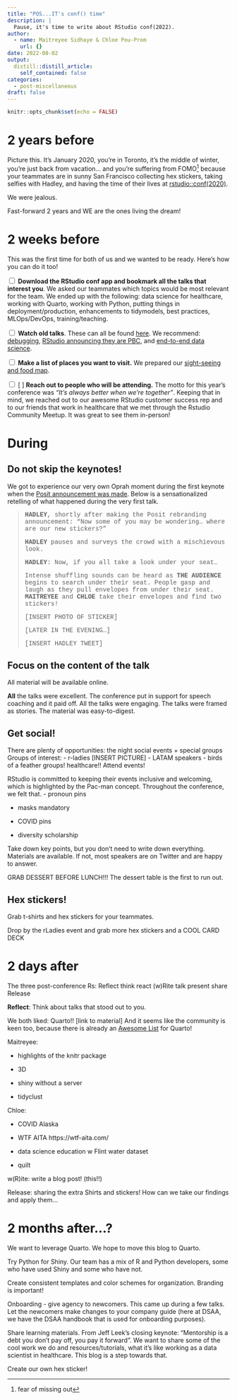 ```yaml
---
title: "POS...IT's conf() time"
description: |
  Pause, it's time to write about RStudio conf(2022).
author:
  - name: Maitreyee Sidhaye & Chloe Pou-Prom
    url: {}
date: 2022-08-02
output:
  distill::distill_article:
    self_contained: false
categories:
  - post-miscellaneous
draft: false
---
```



```r
knitr::opts_chunk$set(echo = FALSE)
```

# 2 years before

Picture this. It's January 2020, you're in Toronto, it's the middle of winter, you're just back from vacation... and you're suffering from FOMO^[fear of missing out] because your teammates are in sunny San Francisco collecting hex stickers, taking selfies with Hadley, and having the time of their lives at [rstudio::conf(2020)](https://www.rstudio.com/resources/rstudioconf-2020/).

We were jealous.

Fast-forward 2 years and WE are the ones living the dream!

# 2 weeks before

This was the first time for both of us and we wanted to be ready. Here's how you can do it too!

<input type="checkbox" unchecked>  **Download the RStudio conf app and bookmark all the talks that interest you**. We asked our teammates which topics would be most relevant for the team. We ended up with the following: data science for healthcare, working with Quarto, working with Python, putting things in deployment/production, enhancements to tidymodels, best practices, MLOps/DevOps, training/teaching.</input>

<input type="checkbox" unchecked> **Watch old talks**. These can all be found [here](). We recommend: [debugging](), [RStudio announcing they are PBC](), and [end-to-end data science](https://www.rstudio.com/resources/rstudioconf-2020/deploying-end-to-end-data-science-with-shiny-plumber-and-pins/).</input>


<input type="checkbox" unchecked>  **Make a list of places you want to visit.** We prepared our [sight-seeing and food map](). </input>

<input type="checkbox" unchecked>  [ ] **Reach out to people who will be attending.** The motto for this year's conference was _"It’s always better when we’re together"_. Keeping that in mind, we reached out to our awesome RStudio customer success rep and to our friends that work in healthcare that we met through the Rstudio Community Meetup. It was great to see them in-person!</input>

# During


## Do not skip the keynotes!

We got to experience our very own Oprah moment during the first keynote when the [Posit announcement was made](). Below is a sensationalized retelling of what happened during the very first talk.

<div style="font-family: 'Courier New';"><blockquote>**HADLEY**, shortly after making the Posit rebranding announcement: "Now some of you may be wondering... where are our new stickers?"

**HADLEY** pauses and surveys the crowd with a mischievous look.

**HADLEY**: Now, if you all take a look under your seat...

Intense shuffling sounds can be heard as **THE AUDIENCE** begins to search under their seat. People gasp and laugh as they pull envelopes from under their seat. **MAITREYEE** and **CHLOE** take their envelopes and find two stickers!

[INSERT PHOTO OF STICKER]

[LATER IN THE EVENING...]

[INSERT HADLEY TWEET]</blockquote></div>

## Focus on the content of the talk

All material will be available online.

**All** the talks were excellent. The conference put in support for speech coaching and it paid off. All the talks were engaging. The talks were framed as stories. The material was easy-to-digest. 




## Get social! 

There are plenty of opportunities: the night social events + special groups
Groups of interest:
- r-ladies 
[INSERT PICTURE]
- LATAM speakers
- birds of a feather groups! healthcare!!
Attend events!

RStudio is committed to keeping their events inclusive and welcoming, which is highlighted by the Pac-man concept. Throughout the conference, we felt that.
- pronoun pins

- masks mandatory

- COVID pins

- diversity scholarship

Take down key points, but you don't need to write down everything. Materials are available. If not, most speakers are on Twitter and are happy to answer.

GRAB DESSERT BEFORE LUNCH!!! The dessert table is the first to run out.

## Hex stickers!

Grab t-shirts and hex stickers for your teammates.

Drop by the rLadies event and grab more hex stickers and a COOL CARD DECK

# 2 days after

The three post-conference Rs: 
Reflect think react
(w)Rite talk present 
share Release

**Reflect**: Think about talks that stood out to you.

We both liked: Quarto!! [link to material] And it seems like the community is keen too, because there is already an [Awesome List]() for Quarto!

Maitreyee:

- highlights of the knitr package

- 3D

- shiny without a server

- tidyclust 

Chloe:

- COVID Alaska

- WTF AITA https://wtf-aita.com/

- data science education w Flint water dataset

- quilt

w(R)ite: write a blog post! (this!!)

Release:
sharing the extra Shirts and stickers!
How can we take our findings and apply them...


# 2 months after...?

We want to leverage Quarto. We hope to move this blog to Quarto.

Try Python for Shiny. Our team has a mix of R and Python developers, some who have used Shiny and some who have not.

Create consistent templates and color schemes for organization. Branding is important!

Onboarding - give agency to newcomers. This came up during a few talks. Let the newcomers make changes to your company guide (here at DSAA, we have the DSAA handbook that is used for onboarding purposes). 

Share learning materials. From Jeff Leek's closing keynote: "Mentorship is a debt you don't pay off, you pay it forward". We want to share some of the cool work we do and resources/tutorials, what it's like working as a data scientist in healthcare. This blog is a step towards that.

Create our own hex sticker!